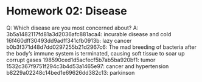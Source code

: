 # Homework 02: Disease
Q: Which disease are you most concerned about?
A:
3b5a1482117fd81a3d2036afc881aca4: incurable disease and cold
16f460dff30493dd9adff341cfb0913b: lazy cancer
b0b3f371d48d7dd0297255b21d2967c6: The mad breeding of bacteria after the body's immune system is terminated, causing soft tissue to soar up corrupt gases
198590ced1d5acfecf5b7ab5ba920bf1: tumor
1532c367f9751f294c3b4d53a1465e97: cancer and hypertension
b8229a02248c14bed1e69626dd382c13: parkinson
